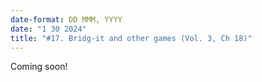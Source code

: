 ```yaml
---
date-format: DD MMM, YYYY
date: "1 30 2024"
title: "#17. Bridg-it and other games (Vol. 3, Ch 18)"
---
```


Coming soon!
